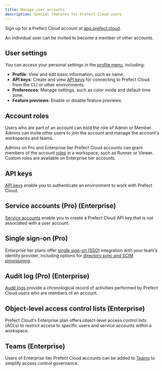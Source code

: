 ```yaml
---
title: Manage user accounts
description: Special features for Prefect Cloud users
---
```


Sign up for a Prefect Cloud account at [app.prefect.cloud](https://app.prefect.cloud).

<Note>
An individual user can be invited to become a member of other accounts.
</Note>

## User settings

You can access your personal settings in the [profile menu](https://app.prefect.cloud/my/profile), including:

- **Profile**: View and edit basic information, such as name.
- **API keys**: Create and view [API keys](/3.0/manage/cloud/manage-users/api-keys/) 
for connecting to Prefect Cloud from the CLI or other environments.
- **Preferences**: Manage settings, such as color mode and default time zone.
- **Feature previews**: Enable or disable feature previews.

## Account roles

Users who are part of an account can hold the role of Admin or Member.
Admins can invite other users to join the account and manage the account's workspaces and teams.

Admins on Pro and Enterprise tier Prefect Cloud accounts can grant members of the account 
[roles](/3.0/manage/cloud/manage-users/manage-roles/) in a workspace, such as Runner or Viewer.
Custom roles are available on Enterprise tier accounts.

## API keys

[API keys](/3.0/manage/cloud/manage-users/api-keys/) enable you to authenticate an environment to work with Prefect Cloud.

## Service accounts (Pro) (Enterprise)

[Service accounts](/3.0/manage/cloud/manage-users/service-accounts/) enable you to create a 
Prefect Cloud API key that is not associated with a user account.

## Single sign-on (Pro)

Enterprise tier plans offer [single sign-on (SSO)](/3.0/manage/cloud/manage-users/configure-sso/) 
integration with your team's identity provider, including options for 
[directory sync and SCIM provisioning](/3.0/manage/cloud/manage-users/configure-sso/#directory-sync).

## Audit log (Pro) (Enterprise)

[Audit logs](/3.0/manage/cloud/manage-users/audit-logs/) provide a chronological record of 
activities performed by Prefect Cloud users who are members of an account.

## Object-level access control lists (Enterprise)

Prefect Cloud's Enterprise plan offers object-level access control lists (ACLs) to 
restrict access to specific users and service accounts within a workspace.

## Teams (Enterprise)

Users of Enterprise tier Prefect Cloud accounts can be added to 
[Teams](/3.0/manage/cloud/manage-users/manage-teams/) to simplify access control governance.
